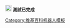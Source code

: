 [[File:Symbol_watching_blue_lashes.svg|20px|alt=|link=]] '''測試已完成'''<noinclude>
{{Documentation}}{{BAG Tools}}
[[Category:维基百科机器人模板]]
</noinclude>